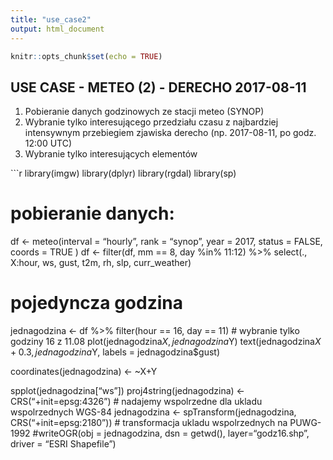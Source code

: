 ```yaml
---
title: "use_case2"
output: html_document
---
```


```r
knitr::opts_chunk$set(echo = TRUE)
```

## USE CASE - METEO (2) - DERECHO 2017-08-11

1. Pobieranie danych godzinowych ze stacji meteo (SYNOP)
2. Wybranie tylko interesującego przedziału czasu z najbardziej intensywnym przebiegiem zjawiska derecho (np. 2017-08-11, po godz. 12:00 UTC)
3. Wybranie tylko interesujących elementów

```r
library(imgw)
library(dplyr)
library(rgdal)
library(sp)

# pobieranie danych:
df <-  meteo(interval = "hourly", rank = "synop", year = 2017, status = FALSE, coords = TRUE )
df <- filter(df, mm == 8, day %in% 11:12) %>% select(., X:hour, ws, gust, t2m, rh, slp, curr_weather)

# pojedyncza godzina
jednagodzina <- df %>% filter(hour == 16, day == 11) # wybranie tylko godziny 16 z 11.08
plot(jednagodzina$X, jednagodzina$Y)
text(jednagodzina$X+0.3, jednagodzina$Y, labels = jednagodzina$gust)

coordinates(jednagodzina) <- ~X+Y

spplot(jednagodzina["ws"])
proj4string(jednagodzina) <- CRS("+init=epsg:4326") # nadajemy wspolrzedne dla ukladu wspolrzednych WGS-84
jednagodzina <- spTransform(jednagodzina, CRS("+init=epsg:2180"))  # transformacja ukladu wspolrzednych na PUWG-1992
#writeOGR(obj = jednagodzina, dsn = getwd(), layer="godz16.shp", driver = "ESRI Shapefile")


